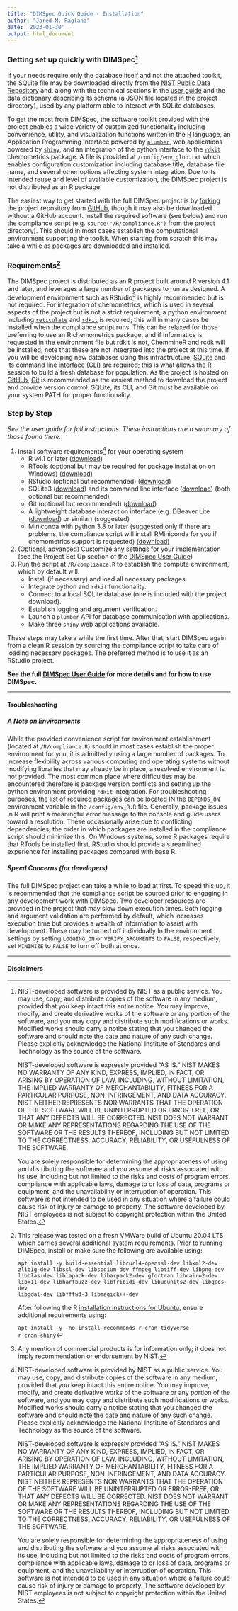 ```yaml
---
title: "DIMSpec Quick Guide - Installation"
author: "Jared M. Ragland"
date: '2023-01-30'
output: html_document
---
```


### Getting set up quickly with DIMSpec[^1]

[^1]: NIST-developed software is provided by NIST as a public service. You may use, copy, and distribute copies of the software in any medium, provided that you keep intact this entire notice. You may improve, modify, and create derivative works of the software or any portion of the software, and you may copy and distribute such modifications or works. Modified works should carry a notice stating that you changed the software and should note the date and nature of any such change. Please explicitly acknowledge the National Institute of Standards and Technology as the source of the software. 

    NIST-developed software is expressly provided "AS IS." NIST MAKES NO WARRANTY OF ANY KIND, EXPRESS, IMPLIED, IN FACT, OR ARISING BY OPERATION OF LAW, INCLUDING, WITHOUT LIMITATION, THE IMPLIED WARRANTY OF MERCHANTABILITY, FITNESS FOR A PARTICULAR PURPOSE, NON-INFRINGEMENT, AND DATA ACCURACY. NIST NEITHER REPRESENTS NOR WARRANTS THAT THE OPERATION OF THE SOFTWARE WILL BE UNINTERRUPTED OR ERROR-FREE, OR THAT ANY DEFECTS WILL BE CORRECTED. NIST DOES NOT WARRANT OR MAKE ANY REPRESENTATIONS REGARDING THE USE OF THE SOFTWARE OR THE RESULTS THEREOF, INCLUDING BUT NOT LIMITED TO THE CORRECTNESS, ACCURACY, RELIABILITY, OR USEFULNESS OF THE SOFTWARE.

    You are solely responsible for determining the appropriateness of using and distributing the software and you assume all risks associated with its use, including but not limited to the risks and costs of program errors, compliance with applicable laws, damage to or loss of data, programs or equipment, and the unavailability or interruption of operation. This software is not intended to be used in any situation where a failure could cause risk of injury or damage to property. The software developed by NIST employees is not subject to copyright protection within the United States.

If your needs require only the database itself and not the attached toolkit, the SQLite file may be downloaded directly from the [NIST Public Data Repository](TODO LINK) and, along with the technical sections in the [user guide](TODO LINK) and the data dictionary describing its schema (a JSON file located in the project directory), used by any platform able to interact with SQLite databases.

To get the most from DIMSpec, the software toolkit provided with the project enables a wide variety of customized functionality including convenience, utility, and visualization functions written in the [R](https://www.r-project.org/about.html) language, an Application Programming Interface powered by [`plumber`](https://www.rplumber.io), web applications powered by [`shiny`](https://shiny.rstudio.com), and an integration of the python interface to the [`rdkit`](https://www.rdkit.org/docs/index.html) chemometrics package. A file is provided at `/config/env_glob.txt` which enables configuration customization including database title, database file name, and several other options affecting system integration. Due to its intended reuse and level of available customization, the DIMSpec project is not distributed as an R package.

The easiest way to get started with the full DIMSpec project is by [forking](https://docs.github.com/en/get-started/quickstart/fork-a-repo) the project repository from [GitHub](TODO LINK), though it may also be downloaded without a GitHub account. Install the required software (see below) and run the compliance script (e.g. `source("/R/compliance.R")` from the project directory). This should in most cases establish the computational environment supporting the toolkit. When starting from scratch this may take a while as packages are downloaded and installed.

### Requirements[^2]

[^2]: This release was tested on a fresh VMWare build of Ubuntu 20.04 LTS which carries several additional system requirements. Prior to running DIMSpec, install or make sure the following are available using:

    <code>apt install -y build-essential libcurl4-openssl-dev libxml2-dev zlib1g-dev libssl-dev libsodium-dev ffmpeg libtiff-dev libpng-dev libblas-dev liblapack-dev libarpack2-dev gfortran libcairo2-dev libx11-dev libharfbuzz-dev libfribidi-dev libudunits2-dev libgeos-dev libgdal-dev libfftw3-3 libmagick++-dev</code>

    After following the R [installation instructions for Ubuntu](https://cran.r-project.org/bin/linux/ubuntu), ensure additional requirements using:

    <code>apt install -y --no-install-recommends r-cran-tidyverse r-cran-shiny</code>

The DIMSpec project is distributed as an R project built around R version 4.1 and later, and leverages a large number of packages to run as designed. A development environment such as RStudio[^3] is highly recommended but is not required. For integration of chemometrics, which is used in several aspects of the project but is not a strict requirement, a python environment including [`reticulate`](https://rstudio.github.io/reticulate) and [`rdkit`](https://www.rdkit.org/docs/index.html)  is required; this will in many cases be installed when the compliance script runs. This can be relaxed for those preferring to use an R chemometrics package, and if informatics is requested in the environment file but rdkit is not, ChemmineR and rcdk will be installed; note that these are not integrated into the project at this time. If you will be developing new databases using this infrastructure, [SQLite](https://www.sqlite.com/download.html) and its [command line interface (CLI)](https://www.sqlite.org/cli.html) are required; this is what allows the R session to build a fresh database for population. As the project is hosted on [GitHub](TODO LINK), [Git](https://git-scm.com/book/en/v2/Getting-Started-Installing-Git) is recommended as the easiest method to download the project and provide version control. SQLite, its CLI, and Git must be available on your system PATH for proper functionality.

[^3]: Any mention of commercial products is for information only; it does not imply recommendation or endorsement by NIST.

### Step by Step

*See the user guide for full instructions. These instructions are a summary of those found there.*

1.  Install software requirements[^1] for your operating system
    -   R v4.1 or later ([download](https://cran.r-project.org/))
    -   RTools (optional but may be required for package installation on Windows) ([download](https://cran.r-project.org/bin/windows/Rtools/))
    -   RStudio (optional but recommended) ([download](https://www.rstudio.com/products/rstudio/download/#download))
    -   SQLite3 ([download](https://www.sqlite.com/download.html)) and its command line interface ([download](https://www.sqlite.com/cli.html)) (both optional but recommended) 
    -   Git (optional but recommended) ([download](https://git-scm.com/book/en/v2/Getting-Started-Installing-Git))
    -   A lightweight database interaction interface (e.g. DBeaver Lite ([download](https://dbeaver.com/download/lite/)) or similar) (suggested) 
    -   Miniconda with python 3.8 or later (suggested only if there are problems, the compliance script will install RMiniconda for you if chemometrics support is requested) ([download](TODO LINK))
2.  (Optional, advanced) Customize any settings for your implementation (see the Project Set Up section of the [DIMSpec User Guide](TODO LINK))
3.  Run the script at `/R/compliance.R` to establish the compute environment, which by default will:
    -   Install (if necessary) and load all necessary packages.
    -   Integrate python and `rdkit` functionality.
    -   Connect to a local SQLite database (one is included with the project download).
    -   Establish logging and argument verification.
    -   Launch a `plumber` API for database communication with applications.
    -   Make three `shiny` web applications available.

These steps may take a while the first time. After that, start DIMSpec again from a clean R session by sourcing the compliance script to take care of loading necessary packages. The preferred method is to use it as an RStudio project.

**See the full [DIMSpec User Guide](TODO LINK) for more details and for how to use DIMSpec.**

---

#### Troubleshooting

##### A Note on Environments

While the provided convenience script for environment establishment (located at `/R/compliance.R`) should in most cases establish the proper environment for you, it is admittedly using a large number of packages. To increase flexibility across various computing and operating systems without modifying libraries that may already be in place, a resolved environment is not provided. The most common place where difficulties may be encountered therefore is package version conflicts and setting up the python environment providing `rdkit` integration. For troubleshooting purposes, the list of required packages can be located IN the `DEPENDS_ON` environment variable in the `/config/env_R.R` file. Generally, package issues in R will print a meaningful error message to the console and guide users toward a resolution. These occasionally arise due to conflicting dependencies; the order in which packages are installed in the compliance script should minimize this. On Windows systems, some R packages require that RTools be installed first. RStudio should provide a streamlined experience for installing packages compared with base R.

##### Speed Concerns (for developers)

The full DIMSpec project can take a while to load at first. To speed this up, it is recommended that the compliance script be sourced prior to engaging in any development work with DIMSpec. Two developer resources are provided in the project that may slow down execution times. Both logging and argument validation are performed by default, which increases execution time but provides a wealth of information to assist with development. These may be turned off individually In the environment settings by setting `LOGGING_ON` or `VERIFY_ARGUMENTS` to `FALSE`, respectively; set `MINIMIZE` to `FALSE` to turn off both at once.

---

#### Disclaimers {#qg1-disclaimers}
